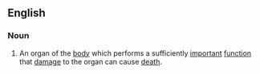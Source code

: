 ==English==
===Noun===
{{en-noun|sg=[[vital]] [[organ]]}}
# An organ of the [[body]] which performs a sufficiently [[important]] [[function]] that [[damage]] to the organ can cause [[death]].